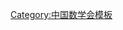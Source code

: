 {{Navbox
| name   = 中国数学会第八届理事会
| title  = [[中国数学会]]第八届理事会
| above  = 2000年1月－2003年12月
| bodyclass = hlist
| group1 = 理事长
| list1  = [[马志明 (数学家)|马志明]]
| group2 = 副理事长
| list2  = 
* [[丁伟岳]]
* [[刘应明]]
* [[李大潜]]
* [[张继平]]
* [[侯自新]]
* [[袁亚湘]]
| group3 = 秘书长
| list3  = [[彭立中]]
| group4 = 副秘书长
| list4  = [[任南衡]]（专职）
| group5 = 常务理事
| list5  = 
* [[丁伟岳]]
* [[马志明 (数学家)|马志明]]
* [[文志英]]
* [[王仁宏]]
* [[王跃飞 (数学家)|王跃飞]]
* [[刘应明]]
* [[李大潜]]
* [[李炳仁]]
* [[邵嘉裕]]
* [[张文修]]
* [[张继平]]
* [[陈木法]]
* [[郭雷 (1961年)|郭　雷]]
* [[侯自新]]
* [[展涛|展　涛]]
* [[高小山]]
* [[袁亚湘]]
* [[黄玉民]]
* [[章祥荪]]
* [[程艺|程　艺]]
* [[彭立中]]
| group6 = 理事
| list6  = 
* [[张继平]]
* [[彭立忠]]
* [[王诗宬]]
* [[文志英]]
* [[陈木法]]
* [[张饴慈]]
* [[陆启韶]]
* [[王松桂]]
* [[孙维刚|{{Box|孙维刚}}]]
* [[丁伟岳]]
* [[李文林 (1942年)|李文林]]
* [[王跃飞 (数学家)|王跃飞]]
* [[李炳仁]]
* [[马志明 (数学家)|马志明]]
* [[章祥荪]]
* [[郭雷 (1961年)|郭　雷]]
* [[高小山]]
* [[邬华谟]]
* [[袁亚湘]]
* [[孙家昶]]
* [[袁光伟]]
* [[任南衡]]
* [[侯自新]]
* [[黄玉民]]
* [[李兆华]]
* [[康庆德]]
* [[燕居让]]
* [[孙炯|孙　炯]]
* [[王仁宏]]
* [[吕方|吕　方]]
* [[高文杰]]
* [[马富明]]
* [[张永正]]
* [[游宏|游　宏]]
* [[李大潜]]
* [[雍炯敏]]
* [[朱德明]]
* [[沈灏|沈　灏]]
* [[邵嘉裕]]
* [[马和平]]
* [[顾鸿达]]
* [[程崇庆]]
* [[秦厚荣]]
* [[宋永忠]]
* [[林正炎]]
* [[陈叔平]]
* [[徐士英]]
* [[程艺|程　艺]]
* [[李尚志]]
* [[胡舒合]]
* [[薛卫民 (政治人物)|薛卫民]]
* [[赵俊宁]]
* [[欧阳崇珍]]
* [[展涛|展　涛]]
* [[韩德广]]
* [[郭宗明]]
* [[陈化|陈　化]]
* [[路钢|路　钢]]
* [[庾建设]]
* [[邹捷中]]
* [[郑志勇]]
* [[左再思]]
* [[王成名]]
* [[黄国泰 (1954年)|黄国泰]]
* [[刘应明]]
* [[罗懋康]]
* [[杨路|杨　路]]
* [[祝家麟]]
* [[俞建|俞　建]]
* [[李继彬]]
* [[张文修]]
* [[张文鹏]]
* [[范先令]]
* [[赵德让]]
* [[李星|李　星]]
* [[郭晓峰]]
* [[大洛桑朗杰|大罗桑朗杰]]
| below   = 标注：{{Box|任内逝世}}
}}<noinclude>
{{collapsible option}}
[[Category:中国数学会模板]]
</noinclude>